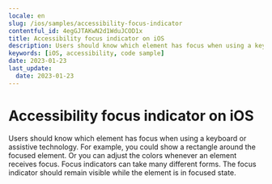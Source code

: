 ```yaml
---
locale: en
slug: /ios/samples/accessibility-focus-indicator
contentful_id: 4egGJTAKwN2d1WduJCOD1x
title: Accessibility focus indicator on iOS
description: Users should know which element has focus when using a keyboard or assistive technology.
keywords: [iOS, accessibility, code sample]
date: 2023-01-23
last_update:
  date: 2023-01-23
---
```


# Accessibility focus indicator on iOS

Users should know which element has focus when using a keyboard or assistive technology. For example, you could show a rectangle around the focused element. Or you can adjust the colors whenever an element receives focus. Focus indicators can take many different forms. The focus indicator should remain visible while the element is in focused state.

<CodeSample id="accessibility-focus-indicator" locale="en" platform="ios"/>
